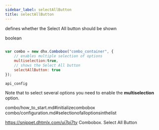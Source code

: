 ```yaml
---
sidebar_label: selectAllButton
title: selectAllButton
---
```



          


<Short>
 
defines whether the Select All button should be shown





</Short>



<Type>
 boolean


</Type>


~~~js
 
var combo = new dhx.Combobox("combo_container", {
    // enables multiple selection of options
    multiselection:true,
    // shows the Select All button
    selectAllButton: true
});


~~~
	api_config

<Descr>
 
Note that to select several options you need to enable the <strong>multiselection</strong> option.


</Descr>


 combo/how_to_start.md#initializecombobox
combo/configuration.md#selectionofalloptionsinthelist

 https://snippet.dhtmlx.com/ui7pi7ty	Combobox. Select All Button